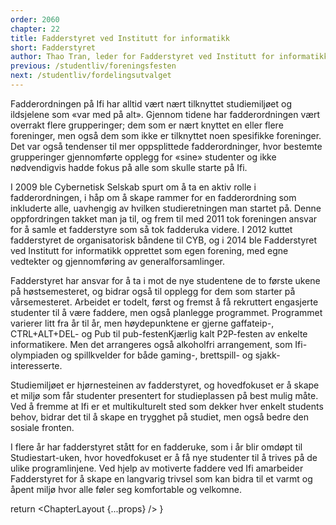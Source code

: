 ```yaml
---
order: 2060
chapter: 22
title: Fadderstyret ved Institutt for informatikk
short: Fadderstyret
author: Thao Tran, leder for Fadderstyret ved Institutt for informatikk, og Arne Hassel
previous: /studentliv/foreningsfesten
next: /studentliv/fordelingsutvalget
---
```



Fadderordningen på Ifi har alltid vært nært tilknyttet studiemiljøet og ildsjelene som «var med på alt». Gjennom
tidene har fadderordningen vært overrakt flere grupperinger; dem som er nært knyttet en eller flere foreninger,
men også dem som ikke er tilknyttet noen spesifikke foreninger. Det var også tendenser til mer oppsplittede
fadderordninger, hvor bestemte grupperinger gjennomførte opplegg for «sine» studenter og ikke nødvendigvis
hadde fokus på alle som skulle starte på Ifi.

I 2009 ble Cybernetisk Selskab spurt om å ta en aktiv rolle i fadderordningen, i håp om å skape rammer for en
fadderordning som inkluderte alle, uavhengig av hvilken studieretningen man startet på. Denne oppfordringen
takket man ja til, og frem til med 2011 tok foreningen ansvar for å samle et fadderstyre som så tok fadderuka
videre. I 2012 kuttet fadderstyret de organisatorisk båndene til CYB, og i 2014 ble Fadderstyret ved Institutt
for informatikk opprettet som egen forening, med egne vedtekter og gjennomføring av generalforsamlinger.

<p>
  Fadderstyret har ansvar for å ta i mot de nye studentene de to første ukene på høstsemesteret, og bidrar også
  til opplegg for dem som starter på vårsemesteret. Arbeidet er todelt, først og fremst å få rekruttert engasjerte
  studenter til å være faddere, men også planlegge programmet. Programmet varierer litt fra år til år, men
  høydepunktene er gjerne gaffateip-, CTRL+ALT+DEL- og Pub til pub-festen<Footnote>Kjærlig kalt P2P-festen av enkelte
  informatikere</Footnote>. Men det arrangeres også alkoholfri
  arrangement, som Ifi-olympiaden og spillkvelder for både gaming-, brettspill- og sjakk-interesserte.
</p>

Studiemiljøet er hjørnesteinen av fadderstyret, og hovedfokuset er å skape et miljø som får studenter presentert
for studieplassen på best mulig måte. Ved å fremme at Ifi er et multikulturelt sted som dekker hver enkelt
students behov, bidrar det til å skape en trygghet på studiet, men også bedre den sosiale fronten.

I flere år har fadderstyret stått for en fadderuke, som i år blir omdøpt til Studiestart-uken, hvor hovedfokuset
er å få nye studenter til å trives på de ulike programlinjene. Ved hjelp av motiverte faddere ved Ifi
amarbeider Fadderstyret for å skape en langvarig trivsel som kan bidra til et varmt og åpent miljø hvor alle
føler seg komfortable og velkomne.

  return <ChapterLayout {...props} />
}

